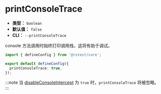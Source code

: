 # printConsoleTrace

- **类型：** `boolean`
- **默认值：** `false`
- **CLI：** `--printConsoleTrace`

console 方法调用时始终打印调用栈，这将有助于调试。

```ts title="rstest.config.ts"
import { defineConfig } from '@rstest/core';

export default defineConfig({
  printConsoleTrace: true,
});
```

:::note
当 [disableConsoleIntercept](/config/test/disableConsoleIntercept) 为 `true` 时，`printConsoleTrace` 将被忽略。
:::
